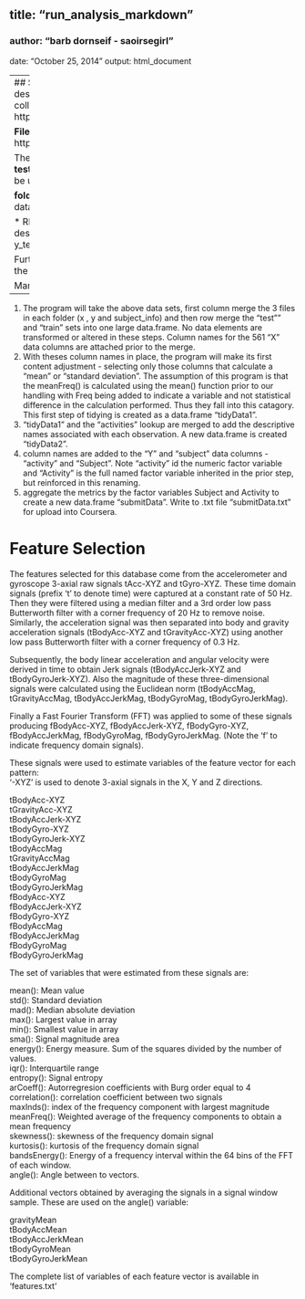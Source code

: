 ## title: "run_analysis_markdown"
### author: "barb dornseif - saoirsegirl"
date: "October 25, 2014"  output: html_document

----
## Sourcing, Importing and Loading the needed files
Data for this program is sourced and described at the following websites.  
**Information about the experiment** design and data collection assumptions are at:
http://archive.ics.uci.edu/ml/datasets/Human+Activity+Recognition+Using+Smartphones

**Files are located at:** https://d396qusza40orc.cloudfront.net/getdata%2Fprojectfiles%2FUCI%20HAR%20Dataset.zip

The initial dataset is a .zip files which includes four .txt files and two folders. They are:  
**folder: test/**     
 *   subject_test.txt  
 *   X_test.txt  
 *   y_test  
     +   folder: Inertial Signals/ (this is raw data we will not be using)    
     
**folder: train/**  
 *  subject_train.txt  
 *  X_train.txt  
 *  y_train.txt  
     +  folder: Inertial Signals/ (this is raw data we will not be using)    

* README.txt  
* features.txt (a list of all features in X_test/train.txt)  
* features_info. (a code book descsribing the data)  
* activity_labels.txt -- the six descriptions for the numeric factors in y_test/train.txt  

Further descriptions of the starting dataset and the methods of its compilation as described in the "Features_info.txt" file are attached below.   
  
Manipulations and Reorganizations  
-------------
1. The program will take the above data sets, first column merge the 3 files in each folder (x , y and subject_info) and then row merge the "test"" and "train" sets into one large data.frame.  No data elements are transformed or altered in these steps. Column names for the 561 "X" data columns are attached prior to the merge.  
2. With theses column names in place, the program will make its first content adjustment - selecting only those columns that calculate a "mean" or "standard deviation".  The assumption of this program is that the meanFreq() is calculated using the mean() function prior to our handling with Freq being added to indicate a variable and not statistical difference in the calculation performed. Thus they fall into this catagory. This first step of tidying is created as a data.frame "tidyData1".  
3. "tidyData1" and the "activities" lookup are merged to add the descriptive names associated with each observation.  A new data.frame is created "tidyData2".   
4. column names are added to the "Y" and "subject" data columns -  "activity" and "Subject".  Note "activity" id the numeric factor variable and "Activity" is the full named factor variable inherited in the prior step, but reinforced in this renaming.  
5. aggregate the metrics by the factor variables Subject and Activity to create a new data.frame "submitData".  Write to .txt file "submitData.txt" for upload into Coursera.  

Feature Selection  
=================

The features selected for this database come from the accelerometer and gyroscope 3-axial raw signals tAcc-XYZ and tGyro-XYZ. These time domain signals (prefix 't' to denote time) were captured at a constant rate of 50 Hz. Then they were filtered using a median filter and a 3rd order low pass Butterworth filter with a corner frequency of 20 Hz to remove noise. Similarly, the acceleration signal was then separated into body and gravity acceleration signals (tBodyAcc-XYZ and tGravityAcc-XYZ) using another low pass Butterworth filter with a corner frequency of 0.3 Hz. 

Subsequently, the body linear acceleration and angular velocity were derived in time to obtain Jerk signals (tBodyAccJerk-XYZ and tBodyGyroJerk-XYZ). Also the magnitude of these three-dimensional signals were calculated using the Euclidean norm (tBodyAccMag, tGravityAccMag, tBodyAccJerkMag, tBodyGyroMag, tBodyGyroJerkMag). 

Finally a Fast Fourier Transform (FFT) was applied to some of these signals producing fBodyAcc-XYZ, fBodyAccJerk-XYZ, fBodyGyro-XYZ, fBodyAccJerkMag, fBodyGyroMag, fBodyGyroJerkMag. (Note the 'f' to indicate frequency domain signals). 

These signals were used to estimate variables of the feature vector for each pattern:  
'-XYZ' is used to denote 3-axial signals in the X, Y and Z directions.

tBodyAcc-XYZ  
tGravityAcc-XYZ  
tBodyAccJerk-XYZ  
tBodyGyro-XYZ  
tBodyGyroJerk-XYZ  
tBodyAccMag  
tGravityAccMag  
tBodyAccJerkMag  
tBodyGyroMag  
tBodyGyroJerkMag  
fBodyAcc-XYZ  
fBodyAccJerk-XYZ  
fBodyGyro-XYZ  
fBodyAccMag  
fBodyAccJerkMag  
fBodyGyroMag  
fBodyGyroJerkMag  

The set of variables that were estimated from these signals are: 

mean(): Mean value  
std(): Standard deviation  
mad(): Median absolute deviation   
max(): Largest value in array  
min(): Smallest value in array  
sma(): Signal magnitude area  
energy(): Energy measure. Sum of the squares divided by the number of values.   
iqr(): Interquartile range   
entropy(): Signal entropy  
arCoeff(): Autorregresion coefficients with Burg order equal to 4  
correlation(): correlation coefficient between two signals  
maxInds(): index of the frequency component with largest magnitude  
meanFreq(): Weighted average of the frequency components to obtain a mean frequency  
skewness(): skewness of the frequency domain signal   
kurtosis(): kurtosis of the frequency domain signal   
bandsEnergy(): Energy of a frequency interval within the 64 bins of the FFT of each window.  
angle(): Angle between to vectors.  

Additional vectors obtained by averaging the signals in a signal window sample. These are used on the angle() variable:

gravityMean  
tBodyAccMean  
tBodyAccJerkMean  
tBodyGyroMean  
tBodyGyroJerkMean  

The complete list of variables of each feature vector is available in 'features.txt'  